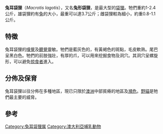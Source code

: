 {{Speciesbox
| name = 兔耳袋狸
| image = Easter Bilby.jpg
| image_width = 250px
| status = VU
| status_system = IUCN
| status_ref = <ref name=iucn>{{IUCN2008|assessors=Friend, T., Morris, K. & van Weenen, J.|year=2008|id=12650|title=Macrotis lagotis|downloaded=28 December 2008}}</ref>
| genus = Macrotis
| species = lagotis
| authority = Reid, 1837
}}

'''兔耳袋狸'''（''Macrotis lagotis''），又名'''兔形袋狸'''，是最大型的[[袋狸|袋狸]]。牠們重約1-2.4公斤，雄袋狸約有[[兔|兔]]的大小，最重可以達3.7公斤；雌袋狸較為細小，約重0.8-1.1公斤。

== 特徵 ==
兔耳袋狸的[[嗅覺|嗅覺]]及[[聽覺|聽覺]]靈敏。牠們是藍灰色的，有黃褐色的斑點，毛皮軟熟。尾巴呈黑白色。牠們的前肢強壯，有厚的爪，可以用來挖掘食物及洞穴。其洞穴呈螺旋形，可以避免[[掠食者|掠食者]]進入。

== 分佈及保育 ==
兔耳袋狸以往分佈在多種地區，現已只限於[[澳洲|澳洲]]中部貧瘠的地區及[[瀕危|瀕危]]。[[野貓|野貓]]是牠們最主要的威脅。

== 參考 ==
{{reflist}}
{{Taxonbar|from=Q371667}}

[[Category:兔耳袋狸属|Category:兔耳袋狸属]]
[[Category:澳大利亞哺乳動物|Category:澳大利亞哺乳動物]]